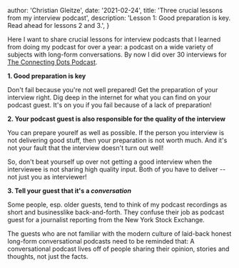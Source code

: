 
  author: 'Christian Gleitze',
  date: '2021-02-24',
  title: 'Three crucial lessons from my interview podcast',
  description:
    'Lesson 1: Good preparation is key. Read ahead for lessons 2 and 3.',
}


Here I want to share crucial lessons for interview podcasts that I learned from doing my podcast for over a year: a podcast on a wide variety of subjects with long-form conversations. By now I did over 30 interviews for [The Connecting Dots Podcast](https://linktr.ee/ConnectingDotsPod).

**1. Good preparation is key**

Don't fail because you're not well prepared! Get the preparation of your interview right. Dig deep in the internet for what you can find on your podcast guest. It's on you if you fail because of a lack of preparation!

**2. Your podcast guest is also responsible for the quality of the interview**

You can prepare yourelf as well as possible. If the person you interview is not delivering good stuff, then your preparation is not worth much. And it's not your fault that the interview doesn't turn out well!

So, don't beat yourself up over not getting a good interview when the interviewee is not sharing high quality input. Both of you have to deliver -- not just you as interviewer!

**3. Tell your guest that it's a _conversation_**

Some people, esp. older guests, tend to think of my podcast recordings as short and businesslike back-and-forth. They confuse their job as podcast guest for a journalist reporting from the New York Stock Exchange.

The guests who are not familiar with the modern culture of laid-back honest long-form conversational podcasts need to be reminded that: A conversational podcast lives off of people sharing their opinion, stories and thoughts, not just the facts.
